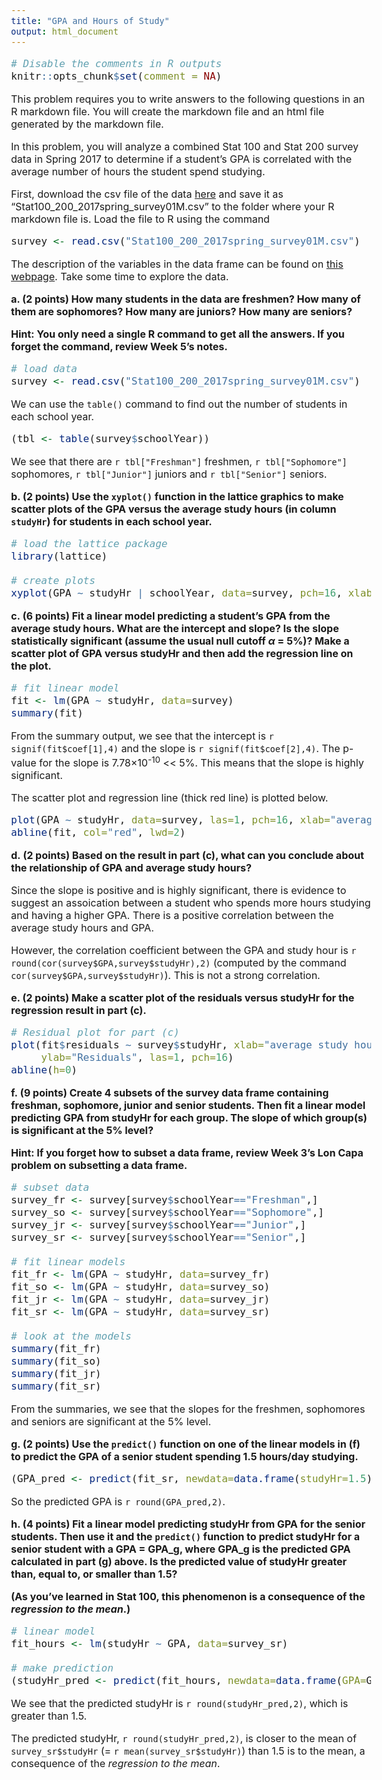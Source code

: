 ```yaml
---
title: "GPA and Hours of Study"
output: html_document
---
```

<!-- Make the font size bigger... easier for my eyes -->
<style type="text/css">

body, td {
   font-size: 16px;
}
code.r{
  font-size: 16px;
}
pre {
  font-size: 16px
}
</style>

```r
# Disable the comments in R outputs
knitr::opts_chunk$set(comment = NA)
```

This problem requires you to write answers to the following questions in an R markdown file. You will create the markdown file and an html file generated by the markdown file.

In this problem, you will analyze a combined Stat 100 and Stat 200 survey data in Spring 2017 to determine if a student's GPA is correlated with the average number of hours the student spend studying.

First, download the csv file of the data <a href="http://courses.atlas.illinois.edu/fall2017/STAT/STAT200/RProgramming/data/Stat100_200_2017spring_survey01M.csv" blank="_blank">here</a> and save it as "Stat100_200_2017spring_survey01M.csv" to the folder where your R markdown file is. Load the file to R using the command
```r
survey <- read.csv("Stat100_200_2017spring_survey01M.csv")
```
The description of the variables in the data frame can be found on <a target="_blank" href="http://courses.atlas.illinois.edu/fall2017/STAT/STAT200/RProgramming/data/Stat100_200_2017spring_survey01M.html">this webpage</a>. Take some time to explore the data.

**a. (2 points) How many students in the data are freshmen? How many of them are sophomores? How many are juniors? How many are seniors?**

**Hint: You only need a single R command to get all the answers. If you forget the command, review Week 5's notes.**

```r
# load data 
survey <- read.csv("Stat100_200_2017spring_survey01M.csv")
```
We can use the `table()` command to find out the number of students in each school year.
```r
(tbl <- table(survey$schoolYear))
```
We see that there are `r tbl["Freshman"]` freshmen, `r tbl["Sophomore"]` sophomores, `r tbl["Junior"]` juniors and `r tbl["Senior"]` seniors.

**b. (2 points) Use the `xyplot()` function in the lattice graphics to make scatter plots of the GPA versus the average study hours (in column `studyHr`) for students in each school year.**

```r
# load the lattice package
library(lattice)

# create plots
xyplot(GPA ~ studyHr | schoolYear, data=survey, pch=16, xlab="average study hours/day")
```

**c. (6 points) Fit a linear model predicting a student's GPA from the average study hours. What are the intercept and slope? Is the slope statistically significant (assume the usual null cutoff $\alpha$ = 5%)? Make a scatter plot of GPA versus studyHr and then add the regression line on the plot.**

```r
# fit linear model 
fit <- lm(GPA ~ studyHr, data=survey)
summary(fit)
```
From the summary output, we see that the intercept is `r signif(fit$coef[1],4)` and the slope is `r signif(fit$coef[2],4)`. The p-value for the slope is 7.78&times;10<sup>-10</sup> << 5%. This means that the slope is highly significant.

The scatter plot and regression line (thick red line) is plotted below.
```r
plot(GPA ~ studyHr, data=survey, las=1, pch=16, xlab="average study hours/day")
abline(fit, col="red", lwd=2)
```

**d. (2 points) Based on the result in part (c), what can you conclude about the relationship of GPA and average study hours?**

Since the slope is positive and is highly significant, there is evidence to suggest an assoication between a student who spends more hours studying and having a higher GPA. There is a positive correlation between the average study hours and GPA. 

However, the correlation coefficient between the GPA and study hour is `r round(cor(survey$GPA,survey$studyHr),2)` (computed by the command `cor(survey$GPA,survey$studyHr)`). This is not a strong correlation.

**e. (2 points) Make a scatter plot of the residuals versus studyHr for the regression result in part (c).**

```r
# Residual plot for part (c)
plot(fit$residuals ~ survey$studyHr, xlab="average study hours/day", 
     ylab="Residuals", las=1, pch=16)
abline(h=0)
```

**f.  (9 points) Create 4 subsets of the survey data frame containing freshman, sophomore, junior and senior students. Then fit a linear model predicting GPA from studyHr for each group. The slope of which group(s) is significant at the 5% level?**

**Hint: If you forget how to subset a data frame, review Week 3's Lon Capa problem on subsetting a data frame.**

```r
# subset data
survey_fr <- survey[survey$schoolYear=="Freshman",]
survey_so <- survey[survey$schoolYear=="Sophomore",]
survey_jr <- survey[survey$schoolYear=="Junior",]
survey_sr <- survey[survey$schoolYear=="Senior",]

# fit linear models
fit_fr <- lm(GPA ~ studyHr, data=survey_fr)
fit_so <- lm(GPA ~ studyHr, data=survey_so)
fit_jr <- lm(GPA ~ studyHr, data=survey_jr)
fit_sr <- lm(GPA ~ studyHr, data=survey_sr)

# look at the models
summary(fit_fr)
summary(fit_so)
summary(fit_jr)
summary(fit_sr)
```

From the summaries, we see that the slopes for the freshmen, sophomores and seniors are significant at the 5% level.

**g. (2 points) Use the `predict()` function on one of the linear models in (f) to predict the GPA of a senior student spending 1.5 hours/day studying.**

```r
(GPA_pred <- predict(fit_sr, newdata=data.frame(studyHr=1.5)))
```
So the predicted GPA is `r round(GPA_pred,2)`.

**h.  (4 points) Fit a linear model predicting studyHr from GPA for the senior students. Then use it and the `predict()` function to predict studyHr for a senior student with a GPA = GPA_g, where GPA_g is the predicted GPA calculated in part (g) above. Is the predicted value of studyHr greater than, equal to, or smaller than 1.5?**

**(As you've learned in Stat 100, this phenomenon is a consequence of the <i>regression to the mean</i>.)**

```r
# linear model
fit_hours <- lm(studyHr ~ GPA, data=survey_sr)

# make prediction
(studyHr_pred <- predict(fit_hours, newdata=data.frame(GPA=GPA_pred)))
```
We see that the predicted studyHr is `r round(studyHr_pred,2)`, which is greater than 1.5. 

The predicted studyHr, `r round(studyHr_pred,2)`, is closer to the mean of `survey_sr$studyHr` (= `r mean(survey_sr$studyHr)`) than 1.5 is to the mean, a consequence of the *regression to the mean*.
<br /><br />